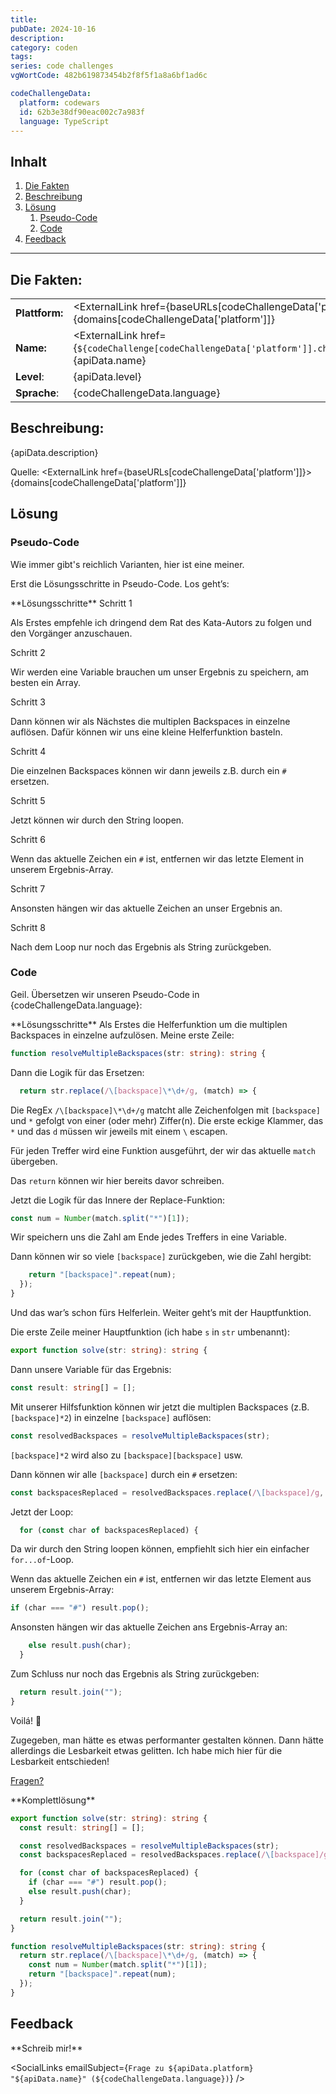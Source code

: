```yaml
---
title:
pubDate: 2024-10-16
description:
category: coden
tags:
series: code challenges
vgWortCode: 482b619873454b2f8f5f1a8a6bf1ad6c

codeChallengeData:
  platform: codewars
  id: 62b3e38df90eac002c7a983f
  language: TypeScript
---
```


## Inhalt

1. [Die Fakten](#)
1. [Beschreibung](#)
1. [Lösung](#)
   1. [Pseudo-Code](#)
   1. [Code](#)
1. [Feedback](#)

---

## Die Fakten:

|                |                                                                                                                                            |
| -------------- | ------------------------------------------------------------------------------------------------------------------------------------------ |
| **Plattform:** | <ExternalLink href={baseURLs[codeChallengeData['platform']]}>{domains[codeChallengeData['platform']]}</ExternalLink>                       |
| **Name:**      | <ExternalLink href={`${codeChallenge[codeChallengeData['platform']].challenge.url}/${codeChallengeData.id}`}>{apiData.name}</ExternalLink> |
| **Level**:     | {apiData.level}                                                                                                                            |
| **Sprache**:   | {codeChallengeData.language}                                                                                                               |

## Beschreibung:

<FetchedMarkdown>{apiData.description}</FetchedMarkdown>

Quelle: <ExternalLink href={baseURLs[codeChallengeData['platform']]}>{domains[codeChallengeData['platform']]}</ExternalLink>

## Lösung

### Pseudo-Code

Wie immer gibt's reichlich Varianten, hier ist eine meiner.

Erst die Lösungsschritte in Pseudo-Code. Los geht’s:

<Accordion>
**Lösungsschritte**

<Accordion>
Schritt 1

Als Erstes empfehle ich dringend dem Rat des Kata-Autors zu folgen und den <ExternalLink href='https://www.codewars.com/kata/5727bb0fe81185ae62000ae3'>Vorgänger anzuschauen</ExternalLink>.

</Accordion>
<Accordion>
Schritt 2

Wir werden eine Variable brauchen um unser Ergebnis zu speichern, am besten ein Array.

</Accordion>
<Accordion>
Schritt 3

Dann können wir als Nächstes die multiplen Backspaces in einzelne auflösen. Dafür können wir uns eine kleine Helferfunktion basteln.

</Accordion>
<Accordion>
Schritt 4

Die einzelnen Backspaces können wir dann jeweils z.B. durch ein `#` ersetzen.

</Accordion>
<Accordion>
Schritt 5

Jetzt können wir durch den String loopen.

</Accordion>
<Accordion>
Schritt 6

Wenn das aktuelle Zeichen ein `#` ist, entfernen wir das letzte Element in unserem Ergebnis-Array.

</Accordion>
<Accordion>
Schritt 7

Ansonsten hängen wir das aktuelle Zeichen an unser Ergebnis an.

</Accordion>
<Accordion>
Schritt 8

Nach dem Loop nur noch das Ergebnis als String zurückgeben.

</Accordion>
</Accordion>

### Code

Geil. Übersetzen wir unseren Pseudo-Code in {codeChallengeData.language}:

<Accordion>
**Lösungsschritte**

<Accordion>
Als Erstes die Helferfunktion um die multiplen Backspaces in einzelne aufzulösen. Meine erste Zeile:

```ts
function resolveMultipleBackspaces(str: string): string {
```

</Accordion>
<Accordion>

Dann die Logik für das Ersetzen:

```ts
  return str.replace(/\[backspace]\*\d+/g, (match) => {
```

Die <ExternalLink href={docs.guide.regex}>RegEx</ExternalLink> `/\[backspace]\*\d+/g` matcht alle Zeichenfolgen mit `[backspace]` und `*` gefolgt von einer (oder mehr) Ziffer(n). Die erste eckige Klammer, das `*` und das `d` müssen wir jeweils mit einem `\` escapen.

Für jeden Treffer wird eine Funktion ausgeführt, der wir das aktuelle `match` übergeben.

Das `return` können wir hier bereits davor schreiben.

</Accordion>
<Accordion>

Jetzt die Logik für das Innere der Replace-Funktion:

```ts
const num = Number(match.split("*")[1]);
```

Wir speichern uns die Zahl am Ende jedes Treffers in eine Variable.

</Accordion>
<Accordion>

Dann können wir so viele `[backspace]` zurückgeben, wie die Zahl hergibt:

```ts
    return "[backspace]".repeat(num);
  });
}
```

Und das war’s schon fürs Helferlein. Weiter geht’s mit der Hauptfunktion.

</Accordion>
<Accordion>

Die erste Zeile meiner Hauptfunktion (ich habe `s` in `str` umbenannt):

```ts
export function solve(str: string): string {
```

</Accordion>
<Accordion>

Dann unsere Variable für das Ergebnis:

```ts
const result: string[] = [];
```

</Accordion>
<Accordion>

Mit unserer Hilfsfunktion können wir jetzt die multiplen Backspaces (z.B. `[backspace]*2`) in einzelne `[backspace]` auflösen:

```ts
const resolvedBackspaces = resolveMultipleBackspaces(str);
```

`[backspace]*2` wird also zu `[backspace][backspace]` usw.

</Accordion>
<Accordion>

Dann können wir alle `[backspace]` durch ein `#` ersetzen:

```ts
const backspacesReplaced = resolvedBackspaces.replace(/\[backspace]/g, "#");
```

</Accordion>
<Accordion>

Jetzt der Loop:

```ts
  for (const char of backspacesReplaced) {
```

Da wir durch den String loopen können, empfiehlt sich hier ein einfacher <ExternalLink href={docs.statements.forOf}>`for...of`</ExternalLink>-Loop.

</Accordion>
<Accordion>

Wenn das aktuelle Zeichen ein `#` ist, entfernen wir das letzte Element aus unserem Ergebnis-Array:

```ts
if (char === "#") result.pop();
```

</Accordion>
<Accordion>

Ansonsten hängen wir das aktuelle Zeichen ans Ergebnis-Array an:

```ts
    else result.push(char);
  }
```

</Accordion>
<Accordion>

Zum Schluss nur noch das Ergebnis als String zurückgeben:

```ts
  return result.join("");
}
```

</Accordion>
<Accordion>

Voilá! 💪

Zugegeben, man hätte es etwas performanter gestalten können. Dann hätte allerdings die Lesbarkeit etwas gelitten. Ich habe mich hier für die Lesbarkeit entschieden!

[Fragen?](#feedback)

</Accordion>
</Accordion>

<Accordion>
**Komplettlösung**

```ts
export function solve(str: string): string {
  const result: string[] = [];

  const resolvedBackspaces = resolveMultipleBackspaces(str);
  const backspacesReplaced = resolvedBackspaces.replace(/\[backspace]/g, "#");

  for (const char of backspacesReplaced) {
    if (char === "#") result.pop();
    else result.push(char);
  }

  return result.join("");
}

function resolveMultipleBackspaces(str: string): string {
  return str.replace(/\[backspace]\*\d+/g, (match) => {
    const num = Number(match.split("*")[1]);
    return "[backspace]".repeat(num);
  });
}
```

</Accordion>

## Feedback

<Accordion>
**Schreib mir!**

<SocialLinks
  emailSubject={`Frage zu ${apiData.platform} "${apiData.name}" (${codeChallengeData.language})`}
/>

</Accordion>
